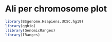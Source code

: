 # Ali per chromosome plot

```r
library(BSgenome.Hsapiens.UCSC.hg19)
library(ggbio)
llibrary(GenomicRanges)
library(IRanges)
```

